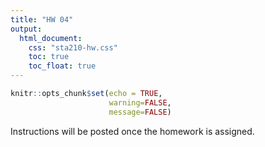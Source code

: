 ```yaml
---
title: "HW 04"
output: 
  html_document:
    css: "sta210-hw.css"
    toc: true
    toc_float: true
---
```


```r
knitr::opts_chunk$set(echo = TRUE,
                      warning=FALSE,
                      message=FALSE)
```

Instructions will be posted once the homework is assigned.